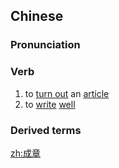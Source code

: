 ==Chinese==
{{zh-forms}}

===Pronunciation===
{{zh-pron
|m=chéngzhāng
|mn=sêng-chiong
|cat=v
}}

===Verb===
{{zh-verb}}

# to [[turn out]] an [[article]]
# to [[write]] [[well]]

===Derived terms===
{{zh-der|順理成章}}

[[zh:成章]]